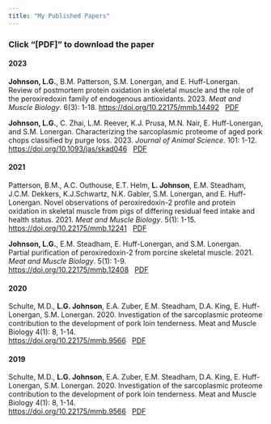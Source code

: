 ```yaml
---
title: "My Published Papers"
---
```


### Click "[PDF]" to download the paper 

#### 2023

**Johnson, L.G.**, B.M. Patterson, S.M. Lonergan, and E. Huff-Lonergan. Review of postmortem protein oxidation in skeletal muscle and the role of the peroxiredoxin family of endogenous antioxidants. 2023. <em>Meat and Muscle Biology</em>. 6(3): 1-18. <https://doi.org/10.22175/mmb.14492> &nbsp; [PDF](Review-mmb-2023.pdf)

**Johnson, L.G.**, C. Zhai, L.M. Reever, K.J. Prusa, M.N. Nair, E. Huff-Lonergan, and S.M. Lonergan. Characterizing the sarcoplasmic proteome of aged pork chops classified by purge loss. 2023. <em>Journal of Animal Science</em>. 101: 1-12.<br> <https://doi.org/10.1093/jas/skad046> &nbsp; [PDF](jas-2023.pdf)

#### 2021

Patterson, B.M., A.C. Outhouse, E.T. Helm, **L. Johnson**, E.M. Steadham, J.C.M. Dekkers, K.J.Schwartz, N.K. Gabler, S.M. Lonergan, and E. Huff-Lonergan. Novel observations of peroxiredoxin-2 profile and protein oxidation in skeletal muscle from pigs of differing residual feed intake and health status. 2021. <em>Meat and Muscle Biology</em>. 5(1): 1-15.<br> <https://doi.org/10.22175/mmb.12241> &nbsp; [PDF](Novel-mmb-2021.pdf)

**Johnson, L.G.**, E.M. Steadham, E. Huff-Lonergan, and S.M. Lonergan. Partial purification of peroxiredoxin-2 from porcine skeletal muscle. 2021. <em>Meat and Muscle Biology</em>. 5(1): 1-9.<br> <https://doi.org/10.22175/mmb.12408> &nbsp; [PDF](Purification-mmb-2021.pdf)

#### 2020

Schulte, M.D., **L.G. Johnson**, E.A. Zuber, E.M. Steadham, D.A. King, E. Huff-Lonergan, S.M. Lonergan. 2020. Investigation of the sarcoplasmic proteome contribution to the development of pork loin tenderness. <en>Meat and Muscle Biology</en> 4(1): 8, 1-14. <br><https://doi.org/10.22175/mmb.9566> &nbsp; [PDF](Sarco-mmb-2020.pdf)

#### 2019

Schulte, M.D., **L.G. Johnson**, E.A. Zuber, E.M. Steadham, D.A. King, E. Huff-Lonergan, S.M. Lonergan. 2020. Investigation of the sarcoplasmic proteome contribution to the development of pork loin tenderness. <en>Meat and Muscle Biology</en> 4(1): 8, 1-14.<br> <https://doi.org/10.22175/mmb.9566> &nbsp; [PDF](Aging-mmb-2019.pdf)
